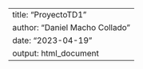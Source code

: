 ---
title: "ProyectoTD1"
author: "Daniel Macho Collado"
date: "2023-04-19"
output: html_document
---
